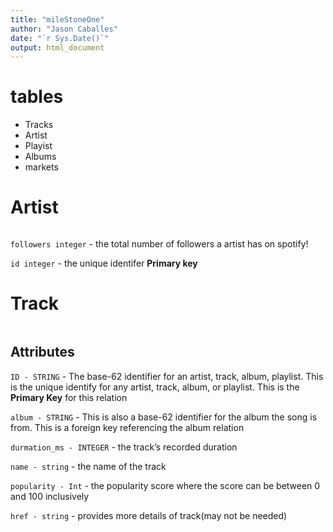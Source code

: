 ```yaml
---
title: "mileStoneOne"
author: "Jason Caballes"
date: "`r Sys.Date()`"
output: html_document
---
```

# tables

- Tracks
- Artist
- Playist
- Albums
- markets

# Artist
```sql

```
`followers integer` - the total number of followers a artist has on spotify!

`id integer` - the unique identifer __Primary key__

# Track
```sql

```

## Attributes
`ID - STRING` - The base-62 identifier for an artist, track, album, playlist.  This is the unique identify for any artist, track, album, or playlist.  This is the __Primary Key__ for this relation

`album - STRING` - This is also a base-62 identifier for the album the song is from.  This is a foreign key referencing the album relation

`durmation_ms - INTEGER` - the track's recorded duration

`name - string` - the name of the track

`popularity - Int` - the popularity score where the score can be between 0 and 100 inclusively

`href - string` - provides more details of track(may not be needed)


